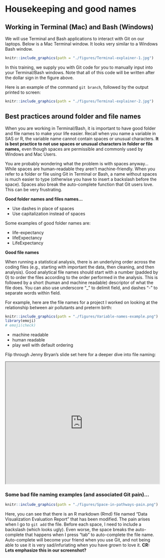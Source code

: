 # Housekeeping and good names

## Working in Terminal (Mac) and Bash (Windows)

We will use Terminal and Bash applications to interact with Git on our laptops. 
Below is a Mac Terminal window. It looks very similar to a Windows Bash window.

```r
knitr::include_graphics(path = "./figures/Terminal-explainer-1.jpg")
```

In this training, we supply you with Git code for you to manually input into 
your Terminal/Bash windows. Note that all of this code will be written after the
dollar sign in the figure above. 

Here is an example of the command `git branch`, followed by the output printed 
to screen:

```r
knitr::include_graphics(path = "./figures/Terminal-explainer-2.jpg")
```

## Best practices around folder and file names

When you are working in Terminal/Bash, it is important to have good folder and 
file names to make your life easier. Recall when you name a variable in SAS or 
R, the variable name cannot contain spaces or unusual characters. **It is best 
practice to not use spaces or unusual characters in folder or file names,** even
though spaces are permissible and commonly used by Windows and Mac Users. 

You are probably wondering what the problem is with spaces anyway... While 
spaces are human-readable they aren't machine-friendly. When you refer to a 
folder or file using Git in Terminal or Bash, a name without spaces is much 
easier to type (otherwise you have to insert a backslash before the space). 
Spaces also break the auto-complete function that Git users love. This can be 
very frustrating.

**Good folder names and files names...**  

* Use dashes in place of spaces
* Use capitalization instead of spaces

Some examples of good folder names are:

* life-expectancy
* lifeExpectancy
* LifeExpectancy

**Good file names**

When running a statistical analysis, there is an underlying order across the 
coding files (e.g., starting with important the data, then cleaning, and then
analysis). Good analytical file names should start with a number (padded by 0) 
to order the files according to the order performed in the analysis. This is 
followed by a short (human and machine readable) descriptor of what the file 
does. You can also use underscore "_" to delimit field, and dashes "-" to 
separate words within field. 

For example, here are the file names for a project I worked on looking at the
relationship between air pollutants and preterm birth:

```r
knitr::include_graphics(path = "./figures/Variable-names-example.png")
library(emoji)
# emoji(check)
```

* machine readable   
* human readable   
* play well with default ordering

Flip through Jenny Bryan's slide set here for a deeper dive into file naming:

<iframe src="https://drive.google.com/file/d/1JibUedZzP0ZlrZ-IiqnkWhtwsMICoXBx/preview" width="100%" height="400"></iframe>

### Some bad file naming examples (and associated Git pain)...

```r
knitr::include_graphics(path = "./figures/Space-in-pathways-pain.png")
```

Here, you can see that there is an R markdown (Rmd) file named "Data Visualization Evaluation Report" that has been modified. The pain arises when I go to `git add` the file. Before each space, I need to include a backslash (which looks ugly). Even worse, the space breaks the auto-complete that happens when I press "tab" to auto-complete the file name. Auto-complete will become your friend when you use Git, and not being able to use it is very sad/infuriating when you have grown to love it.
**CR: Lets emphasize this in our screenshot?**
